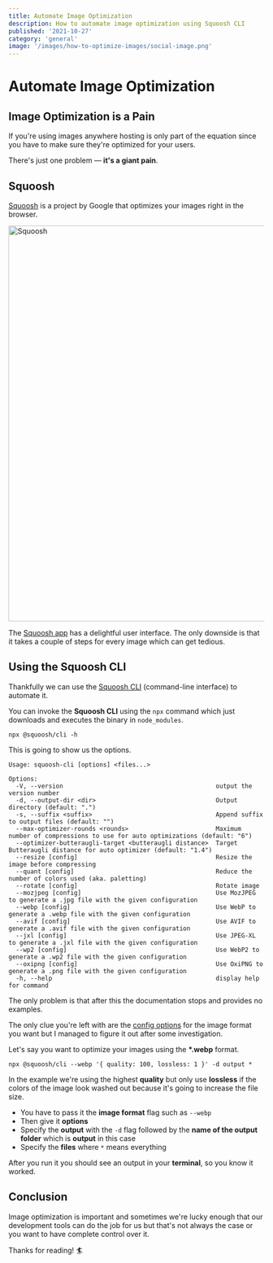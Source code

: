 ```yaml
---
title: Automate Image Optimization
description: How to automate image optimization using Squoosh CLI
published: '2021-10-27'
category: 'general'
image: '/images/how-to-optimize-images/social-image.png'
---
```


# Automate Image Optimization

## Image Optimization is a Pain

If you're using images anywhere hosting is only part of the equation since you have to make sure they're optimized for your users.

There's just one problem — **it's a giant pain**.

## Squoosh

[Squoosh](https://github.com/GoogleChromeLabs/squoosh) is a project by Google that optimizes your images right in the browser.

<Image
  height="778px"
  width="1177px"
  src="/images/how-to-optimize-images/squoosh.webp"
  alt="Squoosh"
/>

The [Squoosh app](https://squoosh.app/) has a delightful user interface. The only downside is that it takes a couple of steps for every image which can get tedious.

## Using the Squoosh CLI

Thankfully we can use the [Squoosh CLI](https://github.com/GoogleChromeLabs/squoosh/tree/dev/cli) (command-line interface) to automate it.

You can invoke the **Squoosh CLI** using the `npx` command which just downloads and executes the binary in `node_modules`.

```shell:terminal
npx @squoosh/cli -h
```

This is going to show us the options.

```shell:terminal
Usage: squoosh-cli [options] <files...>

Options:
  -V, --version                                          output the version number
  -d, --output-dir <dir>                                 Output directory (default: ".")
  -s, --suffix <suffix>                                  Append suffix to output files (default: "")
  --max-optimizer-rounds <rounds>                        Maximum number of compressions to use for auto optimizations (default: "6")
  --optimizer-butteraugli-target <butteraugli distance>  Target Butteraugli distance for auto optimizer (default: "1.4")
  --resize [config]                                      Resize the image before compressing
  --quant [config]                                       Reduce the number of colors used (aka. paletting)
  --rotate [config]                                      Rotate image
  --mozjpeg [config]                                     Use MozJPEG to generate a .jpg file with the given configuration
  --webp [config]                                        Use WebP to generate a .webp file with the given configuration
  --avif [config]                                        Use AVIF to generate a .avif file with the given configuration
  --jxl [config]                                         Use JPEG-XL to generate a .jxl file with the given configuration
  --wp2 [config]                                         Use WebP2 to generate a .wp2 file with the given configuration
  --oxipng [config]                                      Use OxiPNG to generate a .png file with the given configuration
  -h, --help                                             display help for command
```

The only problem is that after this the documentation stops and provides no examples.

The only clue you're left with are the [config options](https://github.com/GoogleChromeLabs/squoosh/blob/dev/libsquoosh/src/codecs.ts) for the image format you want but I managed to figure it out after some investigation.

Let's say you want to optimize your images using the **\*.webp** format.

```shell:terminal
npx @squoosh/cli --webp '{ quality: 100, lossless: 1 }' -d output *
```

In the example we're using the highest **quality** but only use **lossless** if the colors of the image look washed out because it's going to increase the file size.

- You have to pass it the **image format** flag such as `--webp`
- Then give it **options**
- Specify the **output** with the `-d` flag followed by the **name of the output folder** which is **output** in this case
- Specify the **files** where `*` means everything

After you run it you should see an output in your **terminal**, so you know it worked.

## Conclusion

Image optimization is important and sometimes we're lucky enough that our development tools can do the job for us but that's not always the case or you want to have complete control over it.

Thanks for reading! 🏄
